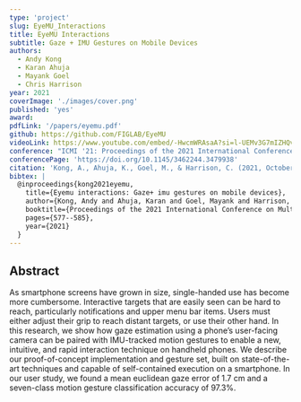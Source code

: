 ```yaml
---
type: 'project'
slug: EyeMU_Interactions
title: EyeMU Interactions
subtitle: Gaze + IMU Gestures on Mobile Devices
authors:
  - Andy Kong
  - Karan Ahuja
  - Mayank Goel
  - Chris Harrison
year: 2021
coverImage: './images/cover.png'
published: 'yes'
award:
pdfLink: '/papers/eyemu.pdf'
github: https://github.com/FIGLAB/EyeMU
videoLink: https://www.youtube.com/embed/-HwcmWRAsaA?si=l-UEMv3G7mIZHQvR
conference: "ICMI '21: Proceedings of the 2021 International Conference on Multimodal Interaction"
conferencePage: 'https://doi.org/10.1145/3462244.3479938'
citation: 'Kong, A., Ahuja, K., Goel, M., & Harrison, C. (2021, October). Eyemu interactions: Gaze+ imu gestures on mobile devices. In Proceedings of the 2021 International Conference on Multimodal Interaction (pp. 577-585).'
bibtex: |
  @inproceedings{kong2021eyemu,
    title={Eyemu interactions: Gaze+ imu gestures on mobile devices},
    author={Kong, Andy and Ahuja, Karan and Goel, Mayank and Harrison, Chris},
    booktitle={Proceedings of the 2021 International Conference on Multimodal Interaction},
    pages={577--585},
    year={2021}
  }
---
```


## Abstract

As smartphone screens have grown in size, single-handed use has become more cumbersome. Interactive targets that are easily seen can be hard to reach, particularly notifications and upper menu bar items. Users must either adjust their grip to reach distant targets, or use their other hand. In this research, we show how gaze estimation using a phone’s user-facing camera can be paired with IMU-tracked motion gestures to enable a new, intuitive, and rapid interaction technique on handheld phones. We describe our proof-of-concept implementation and gesture set, built on state-of-the-art techniques and capable of self-contained execution on a smartphone. In our user study, we found a mean euclidean gaze error of 1.7 cm and a seven-class motion gesture classification accuracy of 97.3%.
